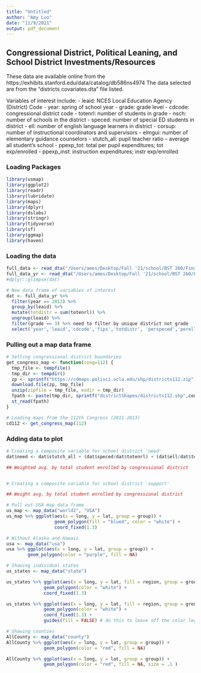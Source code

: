 ```yaml
---
title: "Untitled"
author: "Amy Luo"
date: "11/9/2021"
output: pdf_document
---
```

## Congressional District, Political Leaning, and School District Investments/Resources

These data are available online from the https://exhibits.stanford.edu/data/catalog/db586ns4974
The data selected are from the "districts covariates.dta" file listed. 

Variables of interest include:
- leaid: NCES Local Education Agency (District) Code
- year: spring of school year 
- grade: grade level
- cdcode: congressional district code
- totenrl: number of students in grade
- nsch: number of schools in the district 
- speced: number of special ED students in district
- ell: number of english language learners in district
- corsup: number of instructional coordinators and supervisors
- elmgui: number of elementary guidance counselors
- stutch_all: pupil teacher ratio -- average all student's school
- ppexp_tot: total per pupil expenditures; tot exp/enrolled
- ppexp_inst: instruction expenditures; instr exp/enrolled

### Loading Packages 
```r
library(usmap)
library(ggplot2)
library(readr)
library(lubridate)
library(maps)
library(dplyr)
library(dslabs)
library(stringr)
library(tidyverse)
library(sf)
library(ggmap)
library(haven)
```

### Loading the data
```r
full_data <- read_dta("/Users/ames/Desktop/Fall '21/school/BST 260/Final Project/district covariates.dta") # does not include year
full_data_yr <- read_dta("/Users/ames/Desktop/Fall '21/school/BST 260/Final Project/district by year by grade covariates from acs and ccd master_v1_1.dta")
#dplyr::glimpse(dat)

# New data frame of variables of interest
dat <- full_data_yr %>% 
  filter(year == 2013) %>%
  group_by(leaid) %>%
  mutate(totdistr = sum(totenrl)) %>%
  ungroup(leaid) %>%
  filter(grade == 3) %>% need to filter by unique district not grade
  select('year','leaid','cdcode','fips','totdistr', 'perspeced','perell','stutch_all','ppexp_tot','ppexp_inst', 'totdistr') 

```


### Pulling out a map data frame
```r
# Setting congressional district boundaries
get_congress_map <- function(cong=112) {
  tmp_file <- tempfile()
  tmp_dir <- tempdir()
  zp <- sprintf("https://cdmaps.polisci.ucla.edu/shp/districts112.zip",cong)
  download.file(zp, tmp_file)
  unzip(zipfile = tmp_file, exdir = tmp_dir)
  fpath <- paste(tmp_dir, sprintf("districtShapes/districts112.shp",cong), sep = "/")
  st_read(fpath)
}

# Loading maps from the 112th Congress (2011-2013)
cd112 <- get_congress_map(112)
```

### Adding data to plot
```r
# Creating a composite variable for school district 'need' 
dat$need <- dat$stutch_all + (dat$speced/dat$totenrl) + (dat$ell/dat$totenrl)

## Weighted avg. by total student enrolled by congressional district


# Creating a composite variable for school district 'support'

## Weight avg. by total student enrolled by congressional district


```

```r
# Pull out USA map data frame
us_map <- map_data("world2", "USA")
us_map %>% ggplot(aes(x = long, y = lat, group = group)) +
                  geom_polygon(fill = "blue4", color = "white") + 
                  coord_fixed(1.3)

# Without Alaska and Hawaii
usa <- map_data("usa")
usa %>% ggplot(aes(x = long, y = lat, group = group)) +
        geom_polygon(color = "purple", fill = NA)

# Showing individual states
us_states <- map_data("state")

us_states %>% ggplot(aes(x = long, y = lat, fill = region, group = group)) + 
              geom_polygon(color = "white") + 
              coord_fixed(1.3) 

us_states %>% ggplot(aes(x = long, y = lat, fill = region, group = group)) + 
              geom_polygon(color = "white") + 
              coord_fixed(1.3) +
              guides(fill = FALSE) # do this to leave off the color legend

# Showing counties
AllCounty <- map_data("county")
AllCounty %>% ggplot(aes(x = long, y = lat, group = group)) +
              geom_polygon(color = "red", fill = NA)

AllCounty %>% ggplot(aes(x = long, y = lat, group = group)) +
              geom_polygon(color = "red", fill = NA, size = .1 )
```
